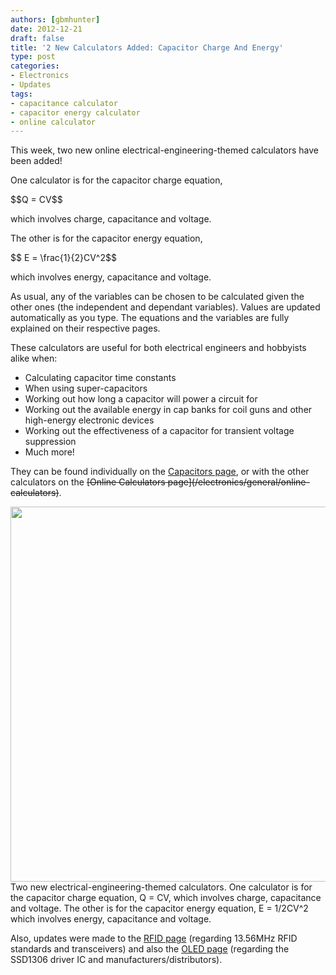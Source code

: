 ```yaml
---
authors: [gbmhunter]
date: 2012-12-21
draft: false
title: '2 New Calculators Added: Capacitor Charge And Energy'
type: post
categories:
- Electronics
- Updates
tags:
- capacitance calculator
- capacitor energy calculator
- online calculator
---
```



This week, two new online electrical-engineering-themed calculators have been added!

One calculator is for the capacitor charge equation,

<div>$$Q = CV$$</div>

which involves charge, capacitance and voltage.

The other is for the capacitor energy equation,

<div>$$ E = \frac{1}{2}CV^2$$</div>

which involves energy, capacitance and voltage.

As usual, any of the variables can be chosen to be calculated given the other ones (the independent and dependant variables). Values are updated automatically as you type. The equations and the variables are fully explained on their respective pages.

These calculators are useful for both electrical engineers and hobbyists alike when:

* Calculating capacitor time constants
* When using super-capacitors
* Working out how long a capacitor will power a circuit for
* Working out the available energy in cap banks for coil guns and other high-energy electronic  devices
* Working out the effectiveness of a capacitor for transient voltage suppression
* Much more!

They can be found individually on the [Capacitors page](/electronics/components/capacitors), or with the other calculators on the ~~\[Online Calculators page\](/electronics/general/online-calculators)~~.


<Image src={two_new_capacitor_charge_and_energy_calculators} width="600px">Two new electrical-engineering-themed calculators. One calculator is for the capacitor charge equation, Q = CV, which involves charge, capacitance and voltage. The other is for the capacitor energy equation, E = 1/2CV^2 which involves energy, capacitance and voltage.</Image>

Also, updates were made to the [RFID page](/electronics/circuit-design/rfid) (regarding 13.56MHz RFID standards and transceivers) and also the [OLED page](/electronics/components/oled-screens) (regarding the SSD1306 driver IC and manufacturers/distributors).

